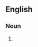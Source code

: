 {{also|lonely-hearts}}

==English==

===Noun===
{{head|en|noun form}}

# {{plural of|lonelyheart|lang=en}}